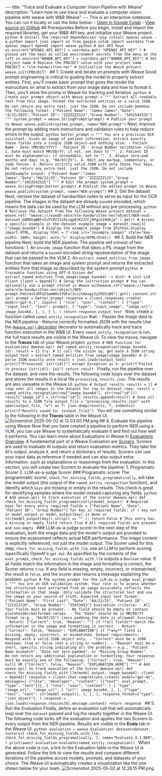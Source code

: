--- title: "Trace and Evaluate a Computer Vision Pipeline with Weave" description: "Learn how to use trace and evaluate a computer vision pipeline with weave with W&B Weave" --- <Note> This is an interactive notebook. You can run it locally or use the links below: - [Open in Google Colab](https://colab.research.google.com/github/wandb/weave/blob/master/docs/notebooks/ocr-pipeline.ipynb) - [View source on GitHub](https://github.com/wandb/weave/blob/master/docs/notebooks/ocr-pipeline.ipynb) </Note> ## Prerequisites Before you begin, install and import the required libraries, get your W&B API key, and initialize your Weave project. ```python # Install the required dependencies !pip install openai weave -q python import json import os from google.colab import userdata from openai import OpenAI import weave python # Get API Keys os.environ["OPENAI_API_KEY"] = userdata.get( "OPENAI_API_KEY" ) # please set the keys as collab environment secrets from the menu on the left os.environ["WANDB_API_KEY"] = userdata.get("WANDB_API_KEY") # Set project name # Replace the PROJECT value with your project name PROJECT = "vlm-handwritten-ner" # Initiatlize the Weave project weave.init(PROJECT) ``` ## 1. Create and iterate on prompts with Weave Good prompt engineering is critical to guiding the model to properly extract entities. First, you'll create basic prompt that gives the model the instructions on what to extract from your image data and how to format it. Then, you'll store the promp in Weave for tracking and iteration. ```python # Create your prompt object with Weave prompt = """ Extract all readable text from this image. Format the extracted entities as a valid JSON. Do not return any extra text, just the JSON. Do not include ```json``` Use the following format: {"Patient Name": "James James","Date": "4/22/2025","Patient ID": "ZZZZZZZ123","Group Number": "3452542525"} """ system_prompt = weave.StringPrompt(prompt) # Publish your prompt to Weave weave.publish(system_prompt, name="NER-prompt") ``` Next, improve the prompt by adding more instructions and validation rules to help reduce errors in the output. ```python better_prompt = """ You are a precision OCR assistant. Given an image of patient information, extract exactly these fields into a single JSON object—and nothing else: - Patient Name - Date (MM/DD/YYYY) - Patient ID - Group Number Validation rules: 1. Date must match MM/DD/YY; if not, set Date to "". 2. Patient ID must be alphanumeric; if unreadable, set to "". 3. Always zero-pad months and days (e.g. "04/07/25"). 4. Omit any markup, commentary, or code fences. 5. Return strictly valid JSON with only those four keys. Do not return any extra text, just the JSON. Do not include ```json``` Example output: {"Patient Name":"James James","Date":"04/22/25","Patient ID":"ZZZZZZZ123","Group Number":"3452542525"} """ # Edit the prompt system_prompt = weave.StringPrompt(better_prompt) # Publish the edited prompt to Weave weave.publish(system_prompt, name="NER-prompt") ``` ## 2. Get the dataset Next, retrieve the dataset of handwritten notes to serve as input for the OCR pipeline. The images in the dataset are already `base64` encoded, which means the data can be used by the LLM without any pre-processing. ```python # Retrieve the dataset from the following Weave project dataset = weave.ref( "weave:///wandb-smle/vlm-handwritten-ner/object/NER-eval-dataset:G8MEkqWBtvIxPYAY23sXLvqp8JKZ37Cj0PgcG19dGjw" ).get() # Access a specific example in the dataset example_image = dataset.rows[3]["image_base64"] # Display the example_image from IPython.display import HTML, display html = f'<img src="{example_image}" style="max-width: 100%; height: auto;">' display(HTML(html)) ``` ## 3. Build the NER pipeline Next, build the NER pipeline. The pipeline will consist of two functions: 1. An `encode_image` function that takes a PIL image from the dataset and returns a `base64` encoded string representation of the image that can be passed to the VLM 2. An `extract_named_entities_from_image` function that takes an image and system prompt and returns the extracted entities from that image as described by the system prompt ```python # Traceable function using GPT-4-Vision def extract_named_entities_from_image(image_base64) -> dict: # init LLM Client client = OpenAI() # Setup the instruction prompt # You can optionally use a prompt stored in Weave withweave.ref("weave:///wandb-smle/vlm-handwritten-ner/object/NER-prompt:FmCv4xS3RFU21wmNHsIYUFal3cxjtAkegz2ylM25iB8").get().content.strip() prompt = better_prompt response = client.responses.create( model="gpt-4.1", input=[ { "role": "user", "content": [ {"type": "input_text", "text": prompt}, { "type": "input_image", "image_url": image_base64, }, ], } ], ) return response.output_text ``` Now, create a function called `named_entity_recognation` that: - Passes the image data to the NER pipeline - Returns correctly formatted JSON with the results Use the [`@weave.op()` decorator](https://weave-docs.wandb.ai/reference/python-sdk/weave/trace/weave.trace.op) decorator to automatically track and trace function execution in the W&B UI. Every `named_entity_recognation` is run, the full trace results are visible in the Weave UI. To view the traces, navigate to the **Traces** tab of your Weave project. ```python # NER Function for evaluations @weave.op() def named_entity_recognation(image_base64, id): result = {} try: # 1) call the vision op, get back a JSON string output_text = extract_named_entities_from_image(image_base64) # 2) parse JSON exactly once result = json.loads(output_text) print(f"Processed: {str(id)}") except Exception as e: print(f"Failed to process {str(id)}: {e}") return result ``` Finally, run the pipeline over the dataset, and view the results. The following code loops over the dataset and stores the results in a local file `processing_results.json`. The results are also viewable in the Weave UI. ```python # Output results results = [] # loop over all images in the dataset for row in dataset.rows: result = named_entity_recognation(row["image_base64"], str(row["id"])) result["image_id"] = str(row["id"]) results.append(result) # Save all results to a JSON file output_file = "processing_results.json" with open(output_file, "w") as f: json.dump(results, f, indent=2) print(f"Results saved to: {output_file}") ``` You will see something similar to the following in the **Traces** table in the Weave UI. ![Screenshot 2025-05-02 at 12.03.00 PM.png](../media/ocr-pipeline/screenshot-2025-05-02-at-120300-pm.png) ## 4. Evaluate the pipeline using Weave Now that you have created a pipeline to perform NER using a VLM, you can use Weave to systematically evaluate it and find out how well it performs. You can learn more about Evaluations in Weave in [Evaluations Overview](https://weave-docs.wandb.ai/guides/core-types/evaluations). A fundamental part of a Weave Evaluation are [Scorers](https://weave-docs.wandb.ai/guides/evaluation/scorers). Scorers are used to evaluate AI outputs and return evaluation metrics. They take the AI's output, analyze it, and return a dictionary of results. Scorers can use your input data as reference if needed and can also output extra information, such as explanations or reasonings from the evaluation. In this section, you will create two Scorers to evaluate the pipeline: 1. Programatic Scorer 2. LLM-as-a-judge Scorer ### Programatic scorer The programmatic scorer, `check_for_missing_fields_programatically`, will take the model output (the output of the `named_entity_recognition` function), and identify which `keys` are missing or empty in the results. This check is great for identifying samples where the model missed capturing any fields. ```python # Add weave.op() to track execution of the scorer @weave.op() def check_for_missing_fields_programatically(model_output): # Required keys for every entry required_fields = {"Patient Name", "Date", "Patient ID", "Group Number"} for key in required_fields: if ( key not in model_output or model_output[key] is None or str(model_output[key]).strip() == "" ): return False # This entry has a missing or empty field return True # All required fields are present and non-empty ``` ### LLM-as-a-judge scorer In the next step of the evaluation, both the image data and the model's output are provided to ensure the assessment reflects actual NER performance. The image content is explicitly referenced, not just the model output. The Scorer used for this step, `check_for_missing_fields_with_llm`, use an LLM to perform scoring (specifically OpenAI's `gpt-4o`). As specified by the contents of the `eval_prompt`, `check_for_missing_fields_with_llm` outputs a `Boolean` value. If all fields match the information in the image and formatting is correct, the Scorer returns `true`. If any field is missing, empty, incorrect, or mismatched, the result is `false`, and the scorer also returns a message explaining the problem. ```python # The system prompt for the LLM-as-a-judge eval_prompt = """ You are an OCR validation system. Your role is to assess whether the structured text extracted from an image accurately reflects the information in that image. Only validate the structured text and use the image as your source of truth. Expected input text format: {"Patient Name": "First Last", "Date": "04/23/25", "Patient ID": "131313JJH", "Group Number": "35453453"} Evaluation criteria: - All four fields must be present. - No field should be empty or contain placeholder/malformed values. - The "Date" should be in MM/DD/YY format (e.g., "04/07/25") (zero padding the date is allowed) Scoring: - Return: {"Correct": true, "Reason": ""} if **all fields** match the information in the image and formatting is correct. - Return: {"Correct": false, "Reason": "EXPLANATION"} if **any** field is missing, empty, incorrect, or mismatched. Output requirements: - Respond with a valid JSON object only. - "Correct" must be a JSON boolean: true or false (not a string or number). - "Reason" must be a short, specific string indicating all the problem — e.g., "Patient Name mismatch", "Date not zero-padded", or "Missing Group Number". - Do not return any additional explanation or formatting. Your response must be exactly one of the following: {"Correct": true, "Reason": null} OR {"Correct": false, "Reason": "EXPLANATION_HERE"} """ # Add weave.op() to track execution of the Scorer @weave.op() def check_for_missing_fields_with_llm(model_output, image_base64): client = OpenAI() response = client.chat.completions.create( model="gpt-4o", messages=[ {"role": "developer", "content": [{"text": eval_prompt, "type": "text"}]}, { "role": "user", "content": [ { "type": "image_url", "image_url": { "url": image_base64, }, }, {"type": "text", "text": str(model_output)}, ], }, ], response_format={"type": "json_object"}, ) response = json.loads(response.choices[0].message.content) return response ``` ## 5. Run the Evaluation Finally, define an evaluation call that will automatically loop over the `dataset` passed and log the results together in the Weave UI. The following code kicks off the evaluation and applies the two Scorers to every output from the NER pipeline. Results are visible in the **Evals** tab in the Weave UI. ```python evaluation = weave.Evaluation( dataset=dataset, scorers=[ check_for_missing_fields_with_llm, check_for_missing_fields_programatically, ], name="Evaluate_4.1_NER", ) print(await evaluation.evaluate(named_entity_recognation)) ``` When the above code is run, a link to the Evaluation table in the Weave UI is generated. Follow the link to view the results and compare different iterations of the pipeline across models, prompts, and datasets of your choice. The Weave UI automatically creates a visualization like the one shown below for your team. ![Screenshot 2025-05-02 at 12.26.15 PM.png](../media/ocr-pipeline/screenshot-2025-05-02-at-122615-pm.png)